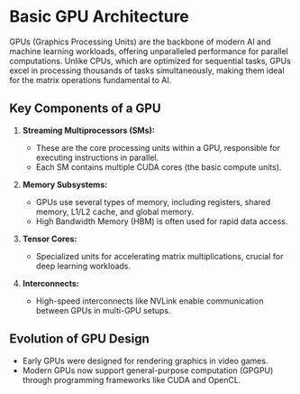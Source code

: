 # Basic GPU Architecture

GPUs (Graphics Processing Units) are the backbone of modern AI and machine learning workloads, offering unparalleled performance for parallel computations. Unlike CPUs, which are optimized for sequential tasks, GPUs excel in processing thousands of tasks simultaneously, making them ideal for the matrix operations fundamental to AI.

## Key Components of a GPU

1. **Streaming Multiprocessors (SMs):**
   - These are the core processing units within a GPU, responsible for executing instructions in parallel.
   - Each SM contains multiple CUDA cores (the basic compute units).

2. **Memory Subsystems:**
   - GPUs use several types of memory, including registers, shared memory, L1/L2 cache, and global memory.
   - High Bandwidth Memory (HBM) is often used for rapid data access.

3. **Tensor Cores:**
   - Specialized units for accelerating matrix multiplications, crucial for deep learning workloads.

4. **Interconnects:**
   - High-speed interconnects like NVLink enable communication between GPUs in multi-GPU setups.

## Evolution of GPU Design

- Early GPUs were designed for rendering graphics in video games.
- Modern GPUs now support general-purpose computation (GPGPU) through programming frameworks like CUDA and OpenCL.

